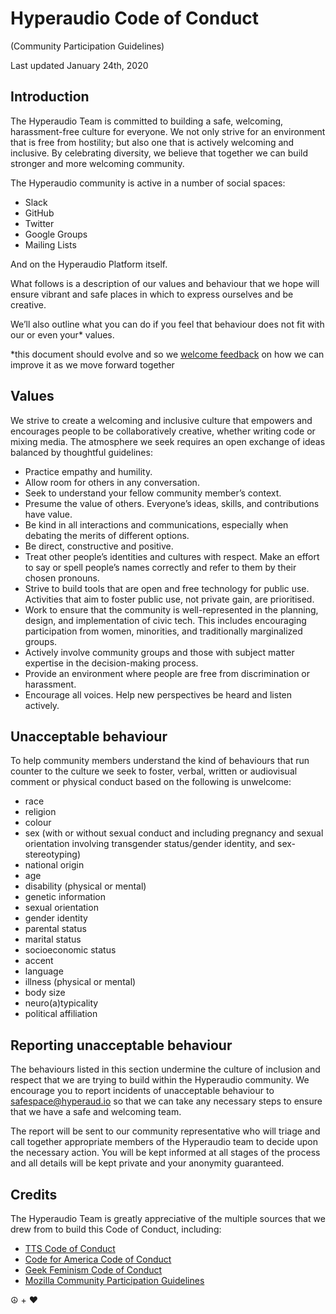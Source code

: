 # Hyperaudio Code of Conduct

(Community Participation Guidelines)

Last updated January 24th, 2020

## Introduction

The Hyperaudio Team is committed to building a safe, welcoming, harassment-free culture for everyone. We not only strive for an environment that is free from hostility; but also one that is actively welcoming and inclusive. By celebrating diversity, we believe that together we can build stronger and more welcoming community.



The Hyperaudio community is active in a number of social spaces:


*   Slack
*   GitHub
*   Twitter
*   Google Groups
*   Mailing Lists



And on the Hyperaudio Platform itself.



What follows is a description of our values and behaviour that we hope will ensure vibrant and safe places in which to express ourselves and be creative.



We’ll also outline what you can do if you feel that behaviour does not fit with our or even your* values.



*this document should evolve and so we [welcome feedback](mailto:safespace@hyperaud.io) on how we can improve it as we move forward together


## Values

We strive to create a welcoming and inclusive culture that empowers and encourages people to be collaboratively creative, whether writing code or mixing media. The atmosphere we seek requires an open exchange of ideas balanced by thoughtful guidelines:



*   Practice empathy and humility.
*   Allow room for others in any conversation.
*   Seek to understand your fellow community member’s context.
*   Presume the value of others. Everyone’s ideas, skills, and contributions have value.
*   Be kind in all interactions and communications, especially when debating the merits of different options.
*   Be direct, constructive and positive.
*   Treat other people’s identities and cultures with respect. Make an effort to say or spell people’s names correctly and refer to them by their chosen pronouns.
*   Strive to build tools that are open and free technology for public use. Activities that aim to foster public use, not private gain, are prioritised.
*   Work to ensure that the community is well-represented in the planning, design, and implementation of civic tech. This includes encouraging participation from women, minorities, and traditionally marginalized groups.
*   Actively involve community groups and those with subject matter expertise in the decision-making process.
*   Provide an environment where people are free from discrimination or harassment.
*   Encourage all voices. Help new perspectives be heard and listen actively.



## Unacceptable behaviour

To help community members understand the kind of behaviours that run counter to the culture we seek to foster, verbal, written or audiovisual comment or physical conduct based on the following is unwelcome:



*   race
*   religion
*   colour
*   sex (with or without sexual conduct and including pregnancy and sexual orientation involving transgender status/gender identity, and sex-stereotyping)
*   national origin
*   age
*   disability (physical or mental)
*   genetic information
*   sexual orientation
*   gender identity
*   parental status
*   marital status
*   socioeconomic status
*   accent
*   language
*   illness (physical or mental)
*   body size
*   neuro(a)typicality
*   political affiliation



## Reporting unacceptable behaviour

The behaviours listed in this section undermine the culture of inclusion and respect that we are trying to build within the Hyperaudio community. We encourage you to report incidents of unacceptable behaviour to [safespace@hyperaud.io](mailto:safespace@hyperaud.io) so that we can take any necessary steps to ensure that we have a safe and welcoming team.



The report will be sent to our community representative who will triage and call together appropriate members of the Hyperaudio team to decide upon the necessary action. You will be kept informed at all stages of the process and all details will be kept private and your anonymity guaranteed.



## Credits

The Hyperaudio Team is greatly appreciative of the multiple sources that we drew from to build this Code of Conduct, including:



*   [TTS Code of Conduct](https://www.google.com/url?q=https://18f.gsa.gov/code-of-conduct/&sa=D&ust=1597604715840000&usg=AOvVaw1caukIsxWJu8GqK0raNkOt)
*   [Code for America Code of Conduct](https://www.google.com/url?q=https://github.com/codeforamerica/codeofconduct&sa=D&ust=1597604715840000&usg=AOvVaw2MECCZIF3iUj9yfqAB-NZp)
*   [Geek Feminism Code of Conduct](https://www.google.com/url?q=https://geekfeminism.org/about/code-of-conduct/&sa=D&ust=1597604715840000&usg=AOvVaw30lAnv-hy7W2sROhqzZYoX)
*   [Mozilla Community Participation Guidelines](https://www.google.com/url?q=https://www.mozilla.org/en-US/about/governance/policies/participation/&sa=D&ust=1597604715841000&usg=AOvVaw34f04-xwQNe6E2fEpMW9Fq)





☮️ + ❤️
